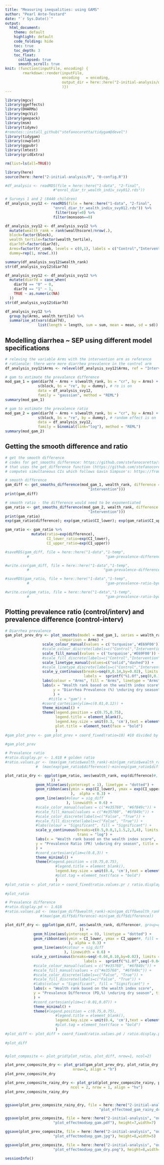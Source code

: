 ```yaml
---
title: "Measuring inequalities: using GAMS"
author: "Pearl Ante-Testard"
date: "`r Sys.Date()`"
output: 
  html_document:
    theme: default
    highlight: default
    code_folding: hide
    toc: true
    toc_depth: 3
    toc_float:
      collapsed: true
      smooth_scroll: true
knit: (function(inputFile, encoding) {
        rmarkdown::render(inputFile, 
                          encoding   = encoding, 
                          output_dir = here::here("2-initial-analysis/output")
                          )})
---
```


```r
library(mgcv)
library(ggeffects)
library(DHARMa)
library(mgcViz)
library(geepack)
library(msm)
library(tidymv)
#remotes::install_github("stefanocoretta/tidygam@devel")
library(tidygam)
library(cowplot)
library(ggpubr)
library(lmtest)
library(gridExtra)

```

```r

rm(list=ls(all=TRUE))

```

```r

library(here)
source(here::here("2-initial-analysis/R", "0-config.R"))

```

```r

#df_analysis <- readRDS(file = here::here("1-data", "2-final",
                      #"enrol_diar_tr_wealth_indiv_svy012.rds"))

# Surveys 1 and 2 (8440 children)
df_analysis_svy12 <- readRDS(file = here::here("1-data", "2-final",
                      "enrol_diar_tr_wealth_indiv_svy012.rds")) %>%
                       filter(svy!=0) %>%
                      filter(monsoon==0)

```


```r

df_analysis_svy12 <- df_analysis_svy12 %>%
  mutate(wealth_rank = rank(wealthscore)/nrow(.),
  block=factor(block),
  wealth_tertile=factor(wealth_tertile),
  diar7df=factor(diar7d),
  Arms=factor(tr_comb, levels = c(0,1), labels = c("Control","Intervention")),
  dummy=rep(1, nrow(.)))

summary(df_analysis_svy12$wealth_rank)
str(df_analysis_svy12$diar7d)


```

```r

df_analysis_svy12 <- df_analysis_svy12 %>%
  mutate(diar7d = case_when(
    diar7d == "0" ~ 0,
    diar7d == "1" ~ 1,
    TRUE ~ as.numeric(NA)
  ))
str(df_analysis_svy12$diar7d)

df_analysis_svy12 %>%                         
  group_by(Arms, wealth_tertile) %>%         
  summarise_at(vars(diar7d),                  
               list(length = length, sum = sum, mean = mean, sd = sd)) 


```

## Modelling diarrhea ~ SEP using different model specifications

```r

# releving the variable Arms with the intervention arm as reference
# rationale: there were more diarrhea prevalence in the control arm
df_analysis_svy12$Arms <- relevel(df_analysis_svy12$Arms, ref = "Intervention")

# gam to estimate the prevalence difference
mod_gam_1 = gam(diar7d ~ Arms + s(wealth_rank, bs = "cr", by = Arms) +
               s(block, bs = "re", by = dummy), # re is on
               data = df_analysis_svy12,
               family = "gaussian", method = "REML")
summary(mod_gam_1)

# gam to estimate the prevalence ratio
mod_gam_2 = gam(diar7d ~ Arms + s(wealth_rank, bs = "cr", by = Arms) +
               s(block, bs = "re", by = dummy), # random effect is on
               data = df_analysis_svy12,
               family = binomial(link="log"), method = "REML")
summary(mod_gam_2)

```

## Getting the smooth difference and ratio

```r

# get the smooth difference
# codes for get_smooths_difference: https://github.com/stefanocoretta/tidymv/blob/main/R/plotting.R 
# that uses the get_difference function (https://github.com/stefanocoretta/tidymv/blob/main/R/imported-fun.R)
# computes simultaneous CIs which follows Gavin Simpson's: https://fromthebottomoftheheap.net/2016/12/15/simultaneous-interval-revisited/

# smooth difference
gam_diff <- get_smooths_difference(mod_gam_1, wealth_rank, difference = list(Arms = c("Control",
                                      "Intervention")))
print(gam_diff)

# smooth ratio - the difference would need to be exponentiated
gam_ratio <- get_smooths_difference(mod_gam_2, wealth_rank, difference = list(Arms = c("Control",
                                      "Intervention")))
print(gam_ratio)
exp(gam_ratio$difference); exp(gam_ratio$CI_lower); exp(gam_ratio$CI_upper)

gam_ratio <- gam_ratio %>%
            mutate(ratio=exp(difference),
                   CI_lower_ratio=exp(CI_lower),
                   CI_upper_ratio=exp(CI_upper))

#saveRDS(gam_diff, file = here::here("1-data","1-temp",
          #                                   "gam-prevalence-difference-bywealthrank.RDS"))

#write.csv(gam_diff, file = here::here("1-data","1-temp",
          #                                  "gam-prevalence-difference-bywealthrank.csv"))

#saveRDS(gam_ratio, file = here::here("1-data","1-temp",
          #                                   "gam-prevalence-ratio-bywealthrank.RDS"))

#write.csv(gam_ratio, file = here::here("1-data","1-temp",
          #                                   "gam-prevalence-ratio-bywealthrank.csv"))
```

## Plotting prevalence ratio (control/interv) and prevalence difference (control-interv)


```r

# Diarrhea prevalence
gam_plot_prev_dry <- plot_smooths(model = mod_gam_1, series = wealth_rank, 
                         comparison = Arms) +
                 scale_colour_manual(values = c('turquoise','#E69F00')) + 
                 #scale_colour_discrete(labels=c("Control","Intervention")) +
                 scale_fill_manual(values = c('turquoise','#E69F00')) + 
                 #scale_fill_discrete(labels=c("Control","Intervention")) + 
                 scale_linetype_manual(values=c("solid","dashed")) +
                 #scale_linetype_discrete(labels=c("Control","Intervention")) +
                 scale_y_continuous(breaks=seq(0,0.14,by=0.02), limits = c(0,0.14),
                                    labels =  sprintf("%1.0f",seq(0,0.14,by=0.02)*100)) +
                 labs(colour = "Arms", fill = "Arms", linetype = "Arms") +
                 labs(x = "Wealth rank based on the wealth index score",
                      y = "Diarrhea Prevalence (%) \nduring dry season", title = "B. Dry season"
                      ) +
                    #title = "gam") +
                 #coord_cartesian(ylim=c(0.01,0.12)) +
                 theme_minimal() +
                 theme(legend.position = c(0.75,0.75),
                       legend.title = element_blank(),
                       legend.key.size = unit(0.3, 'cm'),text = element_text(size=7.5),
                       plot.title = element_text(face = "bold")
                       ) 
#gam_plot_prev <- gam_plot_prev + coord_fixed(ratio=10) #10 divided by 1
                 
#gam_plot_prev

# Prevalence ratio
#ratio.display.pr <- 1.618 # golden ratio
#ratio.values.pr <- (max(gam_ratio$wealth_rank)-min(gam_ratio$wealth_rank))/
              #  (max(exp(gam_ratio$difference))-min(exp(gam_ratio$difference)))

plot_ratio_dry <- ggplot(gam_ratio, aes(wealth_rank, exp(difference)#, group=group
                     )) +
              geom_hline(aes(yintercept = 1), linetype = "dotted") + 
              geom_ribbon(aes(ymin = exp(CI_lower), ymax = exp(CI_upper)#, fill = sig_diff
                              ),  alpha = 0.3) +
              geom_line(aes(#olour = sig_diff
                            ), linewidth = 0.6) +
              #scale_color_manual(values = c("#e35760", "#6f849c")) +
              #scale_fill_manual(values = c("#e35760", "#6f849c")) +
              #scale_color_discrete(labels=c("False", "True")) +
              #scale_fill_discrete(labels=c("False", "True")) +
              #labs(colour = "Significant", fill = "Significant") +
              scale_y_continuous(breaks=c(0.5,0.8,1,1.5,2,3,4), limits = c(0.5,4),
                                 trans = "log") +
              labs(x = "Wealth rank based on the wealth index score",
              y = "Prevalence Ratio (PR) \nduring dry season", title = " "
              ) +
              #coord_cartesian(ylim=c(0.8,3)) +
              theme_minimal() +
              theme(#legend.position = c(0.75,0.75),
                       #legend.title = element_blank(),
                       legend.key.size = unit(0.4, 'cm'),text = element_text(size=7.5)#,
                       #plot.tag = element_text(face = "bold")
                       ) 
#plot_ratio <- plot_ratio + coord_fixed(ratio.values.pr / ratio.display.pr)
              
#plot_ratio

# Prevalence difference
#ratio.display.pd <- 1.618
#ratio.values.pd <- (max(gam_diff$wealth_rank)-min(gam_diff$wealth_rank))/
                #(max(gam_diff$difference)-min(gam_diff$difference))

plot_diff_dry <- ggplot(gam_diff, aes(wealth_rank, difference#, group=group
                                  )) +
             geom_hline(aes(yintercept = 0), linetype = "dotted") + 
             geom_ribbon(aes(ymin = CI_lower, ymax = CI_upper#, fill = sig_diff
                             ), alpha = 0.3) +
             geom_line(aes(#colour = sig_diff
                           ), linewidth = 0.6) +
            scale_y_continuous(breaks=seq(-0.04,0.10,by=0.02), limits = c(-0.04,0.10),
                                    labels =  sprintf("%1.0f",seq(-0.04,0.10,by=0.02)*100)) +
             #scale_colour_manual(values = c("#e35760", "#6f849c")) +
             #scale_fill_manual(values = c("#e35760", "#6f849c")) +
             #scale_color_discrete(labels=c("False", "True")) +
             #scale_fill_discrete(labels=c("False", "True")) +
             #labs(colour = "Significant", fill = "Significant") +
             labs(x = "Wealth rank based on the wealth index score",
             y = "Prevalence Difference (PD,%) \nduring dry season", title = " "
             ) +
             #coord_cartesian(ylim=c(-0.01,0.07)) +
             theme_minimal() +
             theme(#legend.position = c(0.75,0.75),
                       #legend.title = element_blank(),
                       legend.key.size = unit(0.4, 'cm'),text = element_text(size=7.5)#,
                       #plot.tag = element_text(face = "bold")
                       ) 
#plot_diff <- plot_diff + coord_fixed(ratio.values.pd / ratio.display.pd)
             
#plot_diff


#plot_composite <- plot_grid(plot_ratio, plot_diff, nrow=1, ncol=2)

plot_prev_composite_dry <- plot_grid(gam_plot_prev_dry, plot_ratio_dry, plot_diff_dry, 
                               nrow=3, align = "h") 
plot_prev_composite_dry

```

```r


plot_prev_composite_rainy_dry <- plot_grid(plot_prev_composite_rainy, plot_prev_composite_dry, 
                              ncol = 2, nrow = 1, align = "hv")
plot_prev_composite_rainy_dry


ggsave(plot_prev_composite_rainy_dry, file = here::here("2-initial-analysis", "output",
                                           "plot_effectmod_gam_rainy_dry.png"), height=6.5,width=6.5)


```



```r

ggsave(plot_prev_composite, file = here::here("2-initial-analysis", "output",
                      "plot_effectmodsep_gam.pdf"), height=7,width=7)

ggsave(plot_prev_composite, file = here::here("2-initial-analysis", "output",
                      "plot_effectmodsep_gam.jpg"), height=8,width=5)

ggsave(plot_prev_composite, file = here::here("2-initial-analysis", "output",
                      "plot_effectmodsep_gam_dry.png"), height=8,width=5)

```

```r
sessionInfo()

```